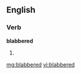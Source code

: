 ==English==

===Verb===
'''blabbered'''

# {{past of|[[blabber]]}}

[[mg:blabbered]]
[[vi:blabbered]]
